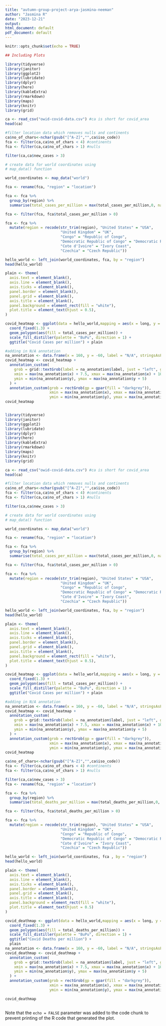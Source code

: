 ```yaml
---
title: "autumn-group-project-arya-jasmina-neeman"
author: "Jasmina R"
date: "2023-12-21"
output:
html_document: default
pdf_document: default
---
```




```r
knitr::opts_chunk$set(echo = TRUE)
```



```r
## Including Plots

library(tidyverse)
library(janitor)
library(ggplot2)
library(lubridate)
library(dplyr)
library(here)
library(kableExtra)
library(rmarkdown)
library(maps)
library(knitr)
library(grid)

ca <- read_csv("owid-covid-data.csv") #ca is short for covid_area
head(ca)

#filter location data which removes nulls and continents
ca$no_of_chars<-nchar(gsub("[^A-Z]","",ca$iso_code))
fca <- filter(ca,ca$no_of_chars < 4) #continents
fca <- filter(ca,ca$no_of_chars > 1) #nulls

filter(ca,ca$new_cases > 3)

# create data for world coordinates using  
# map_data() function

world_coordinates <- map_data("world") 

fca <- rename(fca, "region" = "location")

fca <- fca %>%
  group_by(region) %>%
  summarise(total_cases_per_million = max(total_cases_per_million,0, na.rm =T))

fca <- filter(fca, fca$total_cases_per_million > 0)

fca <- fca %>%
  mutate(region = recode(str_trim(region), "United States" = "USA",
                         "United Kingdom" = "UK",
                         "Congo" = "Republic of Congo",
                         "Democratic Republic of Congo" = "Democratic Republic of the Congo",
                         "Cote d'Ivoire" = "Ivory Coast",
                         "Czechia" = "Czech Republic"))

hello_world <- left_join(world_coordinates, fca, by = "region")
head(hello_world)

plain <- theme(
  axis.text = element_blank(),
  axis.line = element_blank(),
  axis.ticks = element_blank(),
  panel.border = element_blank(),
  panel.grid = element_blank(),
  axis.title = element_blank(),
  panel.background = element_rect(fill = "white"),
  plot.title = element_text(hjust = 0.5),
)

covid_heatmap <- ggplot(data = hello_world,mapping = aes(x = long, y = lat, group = group)) +
  coord_fixed(1.3) +
  geom_polygon(aes(fill = total_cases_per_million)) +
  scale_fill_distiller(palette = "BuPu", direction = 1) +
  ggtitle("Covid Cases per million") + plain

#adding in N/A annotation
na_annotation <- data.frame(x = 160, y = -60, label = "N/A", stringsAsFactors = FALSE)
covid_heatmap <- covid_heatmap +
  annotation_custom(
    grob = grid::textGrob(label = na_annotation$label, just = "left", gp = gpar(fontsize = 6)),
    xmin = max(na_annotation$x) + 7.5, xmax = max(na_annotation$x) + 10,
    ymin = min(na_annotation$y), ymax = max(na_annotation$y + 5)
  ) +
  annotation_custom(grob = rectGrob(gp = gpar(fill = "darkgrey")),
                    xmin = max(na_annotation$x), xmax = max(na_annotation$x) + 5,
                    ymin = min(na_annotation$y), ymax = max(na_annotation$y) + 5)
covid_heatmap


library(tidyverse)
library(janitor)
library(ggplot2)
library(lubridate)
library(dplyr)
library(here)
library(kableExtra)
library(rmarkdown)
library(maps)
library(knitr)
library(grid)

ca <- read_csv("owid-covid-data.csv") #ca is short for covid_area
head(ca)

#filter location data which removes nulls and continents
ca$no_of_chars<-nchar(gsub("[^A-Z]","",ca$iso_code))
fca <- filter(ca,ca$no_of_chars < 4) #continents
fca <- filter(ca,ca$no_of_chars > 1) #nulls

filter(ca,ca$new_cases > 3)

# create data for world coordinates using  
# map_data() function

world_coordinates <- map_data("world") 

fca <- rename(fca, "region" = "location")

fca <- fca %>%
  group_by(region) %>%
  summarise(total_cases_per_million = max(total_cases_per_million,0, na.rm =T))

fca <- filter(fca, fca$total_cases_per_million > 0)

fca <- fca %>%
  mutate(region = recode(str_trim(region), "United States" = "USA",
                         "United Kingdom" = "UK",
                         "Congo" = "Republic of Congo",
                         "Democratic Republic of Congo" = "Democratic Republic of the Congo",
                         "Cote d'Ivoire" = "Ivory Coast",
                         "Czechia" = "Czech Republic"))

hello_world <- left_join(world_coordinates, fca, by = "region")
head(hello_world)

plain <- theme(
  axis.text = element_blank(),
  axis.line = element_blank(),
  axis.ticks = element_blank(),
  panel.border = element_blank(),
  panel.grid = element_blank(),
  axis.title = element_blank(),
  panel.background = element_rect(fill = "white"),
  plot.title = element_text(hjust = 0.5),
)

covid_heatmap <- ggplot(data = hello_world,mapping = aes(x = long, y = lat, group = group)) +
  coord_fixed(1.3) +
  geom_polygon(aes(fill = total_cases_per_million)) +
  scale_fill_distiller(palette = "BuPu", direction = 1) +
  ggtitle("Covid Cases per million") + plain

#adding in N/A annotation
na_annotation <- data.frame(x = 160, y = -60, label = "N/A", stringsAsFactors = FALSE)
covid_heatmap <- covid_heatmap +
  annotation_custom(
    grob = grid::textGrob(label = na_annotation$label, just = "left", gp = gpar(fontsize = 6)),
    xmin = max(na_annotation$x) + 7.5, xmax = max(na_annotation$x) + 10,
    ymin = min(na_annotation$y), ymax = max(na_annotation$y + 5)
  ) +
  annotation_custom(grob = rectGrob(gp = gpar(fill = "darkgrey")),
                    xmin = max(na_annotation$x), xmax = max(na_annotation$x) + 5,
                    ymin = min(na_annotation$y), ymax = max(na_annotation$y) + 5)
covid_heatmap

ca$no_of_chars<-nchar(gsub("[^A-Z]","",ca$iso_code))
fca <- filter(ca,ca$no_of_chars < 4) #continents
fca <- filter(ca,ca$no_of_chars > 1) #nulls

filter(ca,ca$new_cases > 3)
fca <- rename(fca, "region" = "location")

fca <- fca %>%
  group_by(region) %>%
  summarise(total_deaths_per_million = max(total_deaths_per_million,0, na.rm =T))

fca <- filter(fca, fca$total_deaths_per_million > 0)

fca <- fca %>%
  mutate(region = recode(str_trim(region), "United States" = "USA",
                         "United Kingdom" = "UK",
                         "Congo" = "Republic of Congo",
                         "Democratic Republic of Congo" = "Democratic Republic of the Congo",
                         "Cote d'Ivoire" = "Ivory Coast",
                         "Czechia" = "Czech Republic"))

hello_world <- left_join(world_coordinates, fca , by = "region")
head(hello_world)

plain <- theme(
  axis.text = element_blank(),
  axis.line = element_blank(),
  axis.ticks = element_blank(),
  panel.border = element_blank(),
  panel.grid = element_blank(),
  axis.title = element_blank(),
  panel.background = element_rect(fill = "white"),
  plot.title = element_text(hjust = 0.5)
)

covid_deathmap <- ggplot(data = hello_world,mapping = aes(x = long, y = lat, group = group)) +
  coord_fixed(1.3) +
  geom_polygon(aes(fill = total_deaths_per_million)) +
  scale_fill_distiller(palette = "BuPu", direction = 1) +
  ggtitle("Covid Deaths per million") +
  plain
na_annotation <- data.frame(x = 160, y = -60, label = "N/A", stringsAsFactors = FALSE)
covid_deathmap <- covid_deathmap +
  annotation_custom(
    grob = grid::textGrob(label = na_annotation$label, just = "left", gp = gpar(fontsize = 6)),
    xmin = max(na_annotation$x) + 7.5, xmax = max(na_annotation$x) + 10,
    ymin = min(na_annotation$y), ymax = max(na_annotation$y + 5)
  ) +
  annotation_custom(grob = rectGrob(gp = gpar(fill = "darkgrey")),
                    xmin = max(na_annotation$x), xmax = max(na_annotation$x) + 5,
                    ymin = min(na_annotation$y), ymax = max(na_annotation$y) + 5)

covid_deathmap



```

Note that the `echo = FALSE` parameter was added to the code chunk to prevent printing of the R code that generated the plot.

